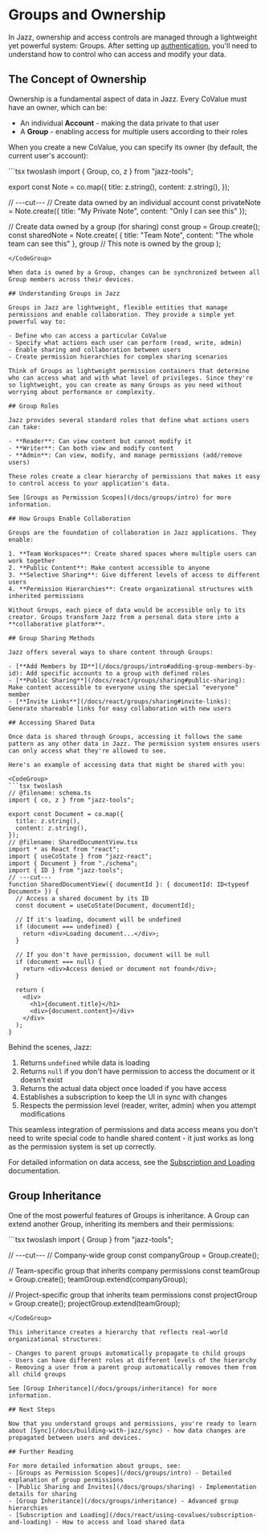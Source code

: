 
# Groups and Ownership

In Jazz, ownership and access controls are managed through a lightweight yet powerful system: Groups. After setting up [authentication](/docs/building-with-jazz/authentication), you'll need to understand how to control who can access and modify your data.

## The Concept of Ownership

Ownership is a fundamental aspect of data in Jazz. Every CoValue must have an owner, which can be:

- An individual **Account** - making the data private to that user
- A **Group** - enabling access for multiple users according to their roles

When you create a new CoValue, you can specify its owner (by default, the current user's account):

<CodeGroup>
```tsx twoslash
import { Group, co, z } from "jazz-tools";

export const Note = co.map({
  title: z.string(),
  content: z.string(),
});

// ---cut---
// Create data owned by an individual account
const privateNote = Note.create({ 
  title: "My Private Note",
  content: "Only I can see this"
});

// Create data owned by a group (for sharing)
const group = Group.create();
const sharedNote = Note.create(
  { 
    title: "Team Note",
    content: "The whole team can see this"
  },
  group // This note is owned by the group
);
```
</CodeGroup>

When data is owned by a Group, changes can be synchronized between all Group members across their devices.

## Understanding Groups in Jazz

Groups in Jazz are lightweight, flexible entities that manage permissions and enable collaboration. They provide a simple yet powerful way to:

- Define who can access a particular CoValue
- Specify what actions each user can perform (read, write, admin)
- Enable sharing and collaboration between users
- Create permission hierarchies for complex sharing scenarios

Think of Groups as lightweight permission containers that determine who can access what and with what level of privileges. Since they're so lightweight, you can create as many Groups as you need without worrying about performance or complexity.

## Group Roles

Jazz provides several standard roles that define what actions users can take:

- **Reader**: Can view content but cannot modify it
- **Writer**: Can both view and modify content
- **Admin**: Can view, modify, and manage permissions (add/remove users)

These roles create a clear hierarchy of permissions that makes it easy to control access to your application's data.

See [Groups as Permission Scopes](/docs/groups/intro) for more information.

## How Groups Enable Collaboration

Groups are the foundation of collaboration in Jazz applications. They enable:

1. **Team Workspaces**: Create shared spaces where multiple users can work together
2. **Public Content**: Make content accessible to anyone
3. **Selective Sharing**: Give different levels of access to different users
4. **Permission Hierarchies**: Create organizational structures with inherited permissions

Without Groups, each piece of data would be accessible only to its creator. Groups transform Jazz from a personal data store into a **collaborative platform**.

## Group Sharing Methods

Jazz offers several ways to share content through Groups:

- [**Add Members by ID**](/docs/groups/intro#adding-group-members-by-id): Add specific accounts to a group with defined roles
- [**Public Sharing**](/docs/react/groups/sharing#public-sharing): Make content accessible to everyone using the special "everyone" member
- [**Invite Links**](/docs/react/groups/sharing#invite-links): Generate shareable links for easy collaboration with new users

## Accessing Shared Data

Once data is shared through Groups, accessing it follows the same pattern as any other data in Jazz. The permission system ensures users can only access what they're allowed to see.

Here's an example of accessing data that might be shared with you:

<CodeGroup>
```tsx twoslash
// @filename: schema.ts
import { co, z } from "jazz-tools";

export const Document = co.map({
  title: z.string(),
  content: z.string(),
});
// @filename: SharedDocumentView.tsx
import * as React from "react";
import { useCoState } from "jazz-react";
import { Document } from "./schema";
import { ID } from "jazz-tools";
// ---cut---
function SharedDocumentView({ documentId }: { documentId: ID<typeof Document> }) {
  // Access a shared document by its ID
  const document = useCoState(Document, documentId);
  
  // If it's loading, document will be undefined
  if (document === undefined) {
    return <div>Loading document...</div>;
  }
  
  // If you don't have permission, document will be null
  if (document === null) {
    return <div>Access denied or document not found</div>;
  }
  
  return (
    <div>
      <h1>{document.title}</h1>
      <div>{document.content}</div>
    </div>
  );
}
```
</CodeGroup>

Behind the scenes, Jazz:

1. Returns `undefined` while data is loading
2. Returns `null` if you don't have permission to access the document or it doesn't exist
3. Returns the actual data object once loaded if you have access
4. Establishes a subscription to keep the UI in sync with changes
5. Respects the permission level (reader, writer, admin) when you attempt modifications

This seamless integration of permissions and data access means you don't need to write special code to handle shared content - it just works as long as the permission system is set up correctly.

For detailed information on data access, see the [Subscription and Loading](/docs/react/using-covalues/subscription-and-loading) documentation.

## Group Inheritance

One of the most powerful features of Groups is inheritance. A Group can extend another Group, inheriting its members and their permissions:

<CodeGroup>
```tsx twoslash
import { Group } from "jazz-tools";

// ---cut---
// Company-wide group
const companyGroup = Group.create();

// Team-specific group that inherits company permissions
const teamGroup = Group.create();
teamGroup.extend(companyGroup);

// Project-specific group that inherits team permissions
const projectGroup = Group.create();
projectGroup.extend(teamGroup);
```
</CodeGroup>

This inheritance creates a hierarchy that reflects real-world organizational structures:

- Changes to parent groups automatically propagate to child groups
- Users can have different roles at different levels of the hierarchy
- Removing a user from a parent group automatically removes them from all child groups

See [Group Inheritance](/docs/groups/inheritance) for more information.

## Next Steps

Now that you understand groups and permissions, you're ready to learn about [Sync](/docs/building-with-jazz/sync) - how data changes are propagated between users and devices.

## Further Reading

For more detailed information about groups, see:
- [Groups as Permission Scopes](/docs/groups/intro) - Detailed explanation of group permissions
- [Public Sharing and Invites](/docs/groups/sharing) - Implementation details for sharing
- [Group Inheritance](/docs/groups/inheritance) - Advanced group hierarchies
- [Subscription and Loading](/docs/react/using-covalues/subscription-and-loading) - How to access and load shared data
